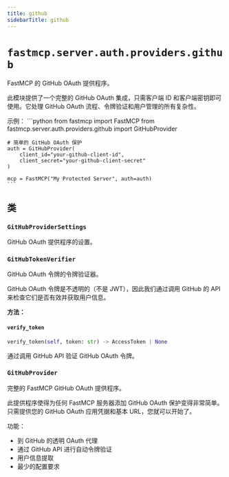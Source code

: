 ```yaml
---
title: github
sidebarTitle: github
---
```


# `fastmcp.server.auth.providers.github`


FastMCP 的 GitHub OAuth 提供程序。

此模块提供了一个完整的 GitHub OAuth 集成，只需客户端 ID 和客户端密钥即可使用。它处理 GitHub OAuth 流程、令牌验证和用户管理的所有复杂性。

示例：
    ```python
    from fastmcp import FastMCP
    from fastmcp.server.auth.providers.github import GitHubProvider

    # 简单的 GitHub OAuth 保护
    auth = GitHubProvider(
        client_id="your-github-client-id",
        client_secret="your-github-client-secret"
    )

    mcp = FastMCP("My Protected Server", auth=auth)
    ```


## 类

### `GitHubProviderSettings` <sup><a href="https://github.com/jlowin/fastmcp/blob/main/src/fastmcp/server/auth/providers/github.py#L38" target="_blank"><Icon icon="github" style="width: 14px; height: 14px;" /></a></sup>


GitHub OAuth 提供程序的设置。


### `GitHubTokenVerifier` <sup><a href="https://github.com/jlowin/fastmcp/blob/main/src/fastmcp/server/auth/providers/github.py#L55" target="_blank"><Icon icon="github" style="width: 14px; height: 14px;" /></a></sup>


GitHub OAuth 令牌的令牌验证器。

GitHub OAuth 令牌是不透明的（不是 JWT），因此我们通过调用 GitHub 的 API 来检查它们是否有效并获取用户信息。


**方法：**

#### `verify_token` <sup><a href="https://github.com/jlowin/fastmcp/blob/main/src/fastmcp/server/auth/providers/github.py#L77" target="_blank"><Icon icon="github" style="width: 14px; height: 14px;" /></a></sup>

```python
verify_token(self, token: str) -> AccessToken | None
```

通过调用 GitHub API 验证 GitHub OAuth 令牌。


### `GitHubProvider` <sup><a href="https://github.com/jlowin/fastmcp/blob/main/src/fastmcp/server/auth/providers/github.py#L161" target="_blank"><Icon icon="github" style="width: 14px; height: 14px;" /></a></sup>


完整的 FastMCP GitHub OAuth 提供程序。

此提供程序使得为任何 FastMCP 服务器添加 GitHub OAuth 保护变得非常简单。只需提供您的 GitHub OAuth 应用凭据和基本 URL，您就可以开始了。

功能：
- 到 GitHub 的透明 OAuth 代理
- 通过 GitHub API 进行自动令牌验证
- 用户信息提取
- 最少的配置要求

